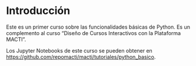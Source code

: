 # Introducción {.unnumbered}

Este es un primer curso sobre las funcionalidades básicas de Python. Es un complemento al curso "Diseño de Cursos Interactivos con la Plataforma MACTI". 

Los Jupyter Notebooks de este curso se pueden obtener en  <https://github.com/repomacti/macti/tutoriales/python_basico>.
